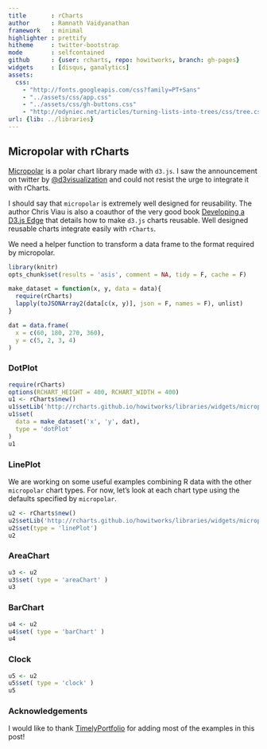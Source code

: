 ```yaml
---
title       : rCharts
author      : Ramnath Vaidyanathan
framework   : minimal
highlighter : prettify
hitheme     : twitter-bootstrap
mode        : selfcontained
github      : {user: rcharts, repo: howitworks, branch: gh-pages}
widgets     : [disqus, ganalytics]
assets:
  css: 
    - "http://fonts.googleapis.com/css?family=PT+Sans"
    - "../assets/css/app.css"
    - "../assets/css/gh-buttons.css"
    - "http://odyniec.net/articles/turning-lists-into-trees/css/tree.css"
url: {lib: ../libraries}
---
```


## Micropolar with rCharts

[Micropolar](http://micropolar.org) is a polar chart library made with `d3.js`. I saw the announcement on twitter by [@d3visualization](https://twitter.com/d3visualization) and could not resist the urge to integrate it with rCharts.

I should say that `micropolar` is extremely well designed for reusability.  The author Chris Viau is also a coauthor of the very good book [Developing a D3.js Edge](http://bleedingedgepress.com/our-books/developing-a-d3-js-edge/) that details how to make `d3.js` charts reusable.  Well designed reusable charts integrate easily with `rCharts`.

We need a helper function to transform a data frame to the format required by micropolar.

```r
library(knitr)
opts_chunk$set(results = 'asis', comment = NA, tidy = F, cache = F)
```

```r
make_dataset = function(x, y, data = data){
  require(rCharts)
  lapply(toJSONArray2(data[c(x, y)], json = F, names = F), unlist)
}

dat = data.frame(
  x = c(60, 180, 270, 360),
  y = c(5, 2, 3, 4)
)
```

### DotPlot

```r
require(rCharts)
options(RCHART_HEIGHT = 400, RCHART_WIDTH = 400)
u1 <- rCharts$new()
u1$setLib('http://rcharts.github.io/howitworks/libraries/widgets/micropolar')
u1$set(
  data = make_dataset('x', 'y', dat),
  type = 'dotPlot'
)
u1
```

### LinePlot

We are working on some useful examples combining R data with the other `micropolar` chart types.  For now, let's look at each chart type using the defaults specified by `micropolar`.

```r
u2 <- rCharts$new()
u2$setLib('http://rcharts.github.io/howitworks/libraries/widgets/micropolar')
u2$set(type = 'linePlot')
u2
```

### AreaChart

```r
u3 <- u2
u3$set( type = 'areaChart' )
u3
```

### BarChart

```r
u4 <- u2
u4$set( type = 'barChart' )
u4
```

### Clock

```r
u5 <- u2
u5$set( type = 'clock' )
u5
```

<div id='disqus_thread'></div>

<style>
iframe {
  height: 410px;
}
</style>

### Acknowledgements

I would like to thank [TimelyPortfolio](http://github.com/timelyportfolio) for adding most of the examples in this post!




